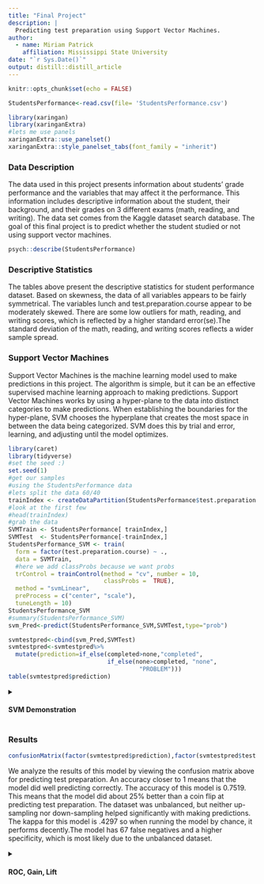 ```yaml
---
title: "Final Project"
description: |
  Predicting test preparation using Support Vector Machines.
author:
  - name: Miriam Patrick
    affiliation: Mississippi State University
date: "`r Sys.Date()`"
output: distill::distill_article
---
```


```r
knitr::opts_chunk$set(echo = FALSE)
```

```r
StudentsPerformance<-read.csv(file= 'StudentsPerformance.csv')
```

```r
library(xaringan)
library(xaringanExtra)
#lets me use panels
xaringanExtra::use_panelset()
xaringanExtra::style_panelset_tabs(font_family = "inherit")
```

### Data Description

The data used in this project presents information about students' grade performance and the variables that may affect it the performance. This information includes descriptive information about the student, their background, and their grades on 3 different exams (math, reading, and writing). The data set comes from the Kaggle dataset search database. The goal of this final project is to predict whether the student studied or not using support vector machines.

```r
psych::describe(StudentsPerformance)
```

### Descriptive Statistics

The tables above present the descriptive statistics for student performance dataset. Based on skewness, the data of all variables appears to be fairly symmetrical. The variables lunch and test.preparation.course appear to be moderately skewed. There are some low outliers for math, reading, and writing scores, which is reflected by a higher standard error(se).The standard deviation of the math, reading, and writing scores reflects a wider sample spread.

### Support Vector Machines
Support Vector Machines is the machine learning model used to make predictions in this project. The algorithm is simple, but it can be an effective supervised machine learning approach to making predictions. Support Vector Machines works by using a hyper-plane to the data into distinct categories to make predictions. When establishing the boundaries for the hyper-plane, SVM chooses the hyperplane that creates the most space in between the data being categorized. SVM does this by trial and error, learning, and adjusting until the model optimizes. 


```r
library(caret)
library(tidyverse)
#set the seed :)
set.seed(1)
#get our samples
#using the StudentsPerformance data
#lets split the data 60/40
trainIndex <- createDataPartition(StudentsPerformance$test.preparation.course, p = .6, list = FALSE, times = 1)
#look at the first few
#head(trainIndex)
#grab the data
SVMTrain <- StudentsPerformance[ trainIndex,]
SVMTest  <- StudentsPerformance[-trainIndex,]
StudentsPerformance_SVM <- train(
  form = factor(test.preparation.course) ~ .,
  data = SVMTrain,
  #here we add classProbs because we want probs
  trControl = trainControl(method = "cv", number = 10,
                           classProbs =  TRUE),
  method = "svmLinear",
  preProcess = c("center", "scale"),
  tuneLength = 10)
StudentsPerformance_SVM
#summary(StudentsPerformance_SVM)
svm_Pred<-predict(StudentsPerformance_SVM,SVMTest,type="prob")

svmtestpred<-cbind(svm_Pred,SVMTest)
svmtestpred<-svmtestpred%>%
  mutate(prediction=if_else(completed>none,"completed",
                            if_else(none>completed, "none",
                                     "PROBLEM")))
table(svmtestpred$prediction)
```

<details>

<summary>

#### SVM Demonstration
</summary>

<p>

```r
supportvectors<-SVMTrain[StudentsPerformance_SVM$finalModel@SVindex,]

ggplot(data=SVMTest, mapping = aes(x=reading.score,y=math.score,color=test.preparation.course))+
  geom_point(alpha=0.5)+
  geom_point(data=svmtestpred, mapping = aes(x=reading.score,y=math.score, color=prediction),shape=6,size=3)+
    geom_point(data=supportvectors, mapping = aes(x=reading.score,y=math.score),shape=4,size=4)+
  theme(legend.title = element_blank())+ggtitle("SVM Demonstration")

```


> SVM Demonstration: The graph demonstrates how support vector machines makes predictions. More importantly, the graph demonstrates how tangled this data is. There is not a distinct separation between the data categories, which will make it harder to make predictions.

</p>

</details>



### Results

```r
confusionMatrix(factor(svmtestpred$prediction),factor(svmtestpred$test.preparation.course))


```




We analyze the results of this model by viewing the confusion matrix above for predicting test preparation. An accuracy closer to 1 means that the model did well predicting correctly. The accuracy of this model is 0.7519. This means that the model did about 25% better than a coin flip at predicting test preparation. The dataset was unbalanced, but neither up-sampling nor down-sampling helped significantly with making predictions. The kappa for this model is .4297 so when running the model by chance, it performs decently.The model has 67 false negatives and a higher specificity, which is most likely due to the unbalanced dataset.

<details>

<summary>

#### ROC, Gain, Lift 

</summary>

<p>

::: panelset
::: panel
[Description]{.panel-name}

The support Vector Machines algorithm generates a probabilistic classification. ROC curves, gain charts, and lift charts give users a visual way to compare estimators and analyze the performance of estimators. This is can be helpful for reference purposes. The graphs and descriptions of each are included in the next 3 tabs.

:::

::: panel
[ROC curve]{.panel-name}
```r

###roc curve

rocobj<-pROC::roc(factor(svmtestpred$test.preparation.course), svmtestpred$completed)

rocobj

plot(rocobj)
```

> The above plots present the ROC curve. This plot gives a way to visual analyze the performance of the estimators in the model. The diagonal line demonstrates a 50/50 chance of prediction correctly. The roc curve for this model presents a visual that validates that the model performs 25% better than a coin flip. 
:::

::: panel
[Gain Chart]{.panel-name}

```r

#gain
pred<-ROCR::prediction(svmtestpred$completed, factor(svmtestpred$test.preparation.course))

gain <- ROCR::performance(pred, "tpr", "rpp")

plot(gain, main = "Gain Chart")
```

> Gain and lift charts provide a visual description of estimator performance that allows the user to use the information to optimally target specific goals. They can be used to analyze performance and evaluate/compare estimators. The visualization effect is important because a lot of imformation can be communicated in a way that is user friendly.
:::

::: panel
[Lift Chart]{.panel-name}
```r
#lift

perf <- ROCR::performance(pred,"lift","rpp")

plot(perf, main="Lift curve")
```

:::
:::

</p>

</details>

